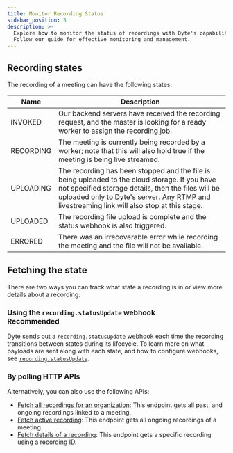 ```yaml
---
title: Monitor Recording Status
sidebar_position: 5
description: >-
  Explore how to monitor the status of recordings with Dyte's capabilities.
  Follow our guide for effective monitoring and management.
---
```


## Recording states

The recording of a meeting can have the following states:

| Name      | Description                                                                                                                                                                                                                                         |
| --------- | --------------------------------------------------------------------------------------------------------------------------------------------------------------------------------------------------------------------------------------------------- |
| INVOKED   | Our backend servers have received the recording request, and the master is looking for a ready worker to assign the recording job.                                                                                                                  |
| RECORDING | The meeting is currently being recorded by a worker; note that this will also hold true if the meeting is being live streamed.                                                                                                                      |
| UPLOADING | The recording has been stopped and the file is being uploaded to the cloud storage. If you have not specified storage details, then the files will be uploaded only to Dyte's server. Any RTMP and livestreaming link will also stop at this stage. |
| UPLOADED  | The recording file upload is complete and the status webhook is also triggered.                                                                                                                                                                     |
| ERRORED   | There was an irrecoverable error while recording the meeting and the file will not be available.                                                                                                                                                    |


## Fetching the state

There are two ways you can track what state a recording is in or view more
details about a recording:

### Using the `recording.statusUpdate` webhook <div class="header-tag tag-danger">Recommended</div>

Dyte sends out a `recording.statusUpdate` webhook each time the recording
transitions between states during its lifecycle. To learn more on what payloads
are sent along with each state, and how to configure webhooks, see
[`recording.statusUpdate`](/guides/capabilities/webhooks/webhook-events#recordingstatusupdate).

### By polling HTTP APIs

Alternatively, you can also use the following APIs:

- [Fetch all recordings for an organization](/api/?v=v2#/operations/get_all_recordings):
  This endpoint gets all past, and ongoing recordings linked to a meeting.
- [Fetch active recording](/api/?v=v2#/operations/get_active_recording): This
  endpoint gets all ongoing recordings of a meeting.
- [Fetch details of a recording](/api/?v=v2#/operations/get_one_recording): This
  endpoint gets a specific recording using a recording ID.

<head>
  <title>Monitor Recording Status Guide</title>
  <meta name="description" content="Explore how to monitor the status of recordings with Dyte's capabilities. Follow our guide for effective monitoring and management."/>
</head>
